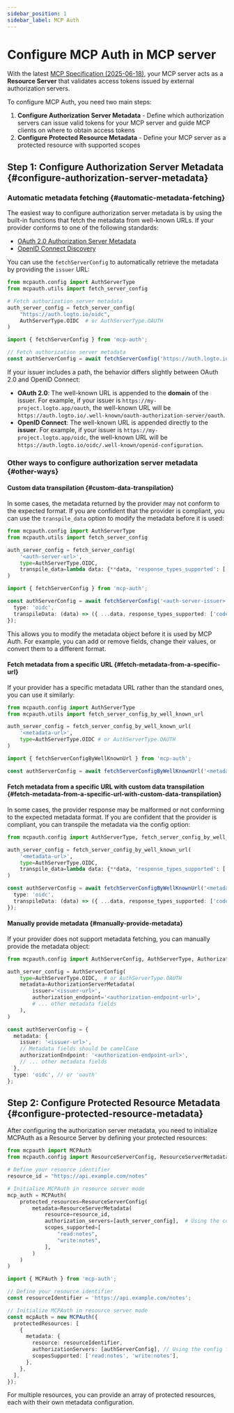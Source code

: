 ```yaml
---
sidebar_position: 1
sidebar_label: MCP Auth
---
```



# Configure MCP Auth in MCP server

With the latest [MCP Specification (2025-06-18)](https://modelcontextprotocol.io/specification/2025-06-18), your MCP server acts as a **Resource Server** that validates access tokens issued by external authorization servers.

To configure MCP Auth, you need two main steps:
1. **Configure Authorization Server Metadata** - Define which authorization servers can issue valid tokens for your MCP server and guide MCP clients on where to obtain access tokens
2. **Configure Protected Resource Metadata** - Define your MCP server as a protected resource with supported scopes

## Step 1: Configure Authorization Server Metadata \{#configure-authorization-server-metadata}

### Automatic metadata fetching \{#automatic-metadata-fetching}

The easiest way to configure authorization server metadata is by using the built-in functions that fetch the metadata from well-known URLs. If your provider conforms to one of the following standards:

- [OAuth 2.0 Authorization Server Metadata](https://datatracker.ietf.org/doc/html/rfc8414)
- [OpenID Connect Discovery](https://openid.net/specs/openid-connect-discovery-1_0.html)

You can use the `fetchServerConfig` to automatically retrieve the metadata by providing the `issuer` URL:

<Tabs groupId="sdk">
<TabItem value="python" label="Python">

```python
from mcpauth.config import AuthServerType
from mcpauth.utils import fetch_server_config

# Fetch authorization server metadata
auth_server_config = fetch_server_config(
    "https://auth.logto.io/oidc",
    AuthServerType.OIDC  # or AuthServerType.OAUTH
)
```

</TabItem>
<TabItem value="node" label="Node.js">

```ts
import { fetchServerConfig } from 'mcp-auth';

// Fetch authorization server metadata
const authServerConfig = await fetchServerConfig('https://auth.logto.io/oidc', { type: 'oidc' }); // or 'oauth'
```

</TabItem>
</Tabs>

If your issuer includes a path, the behavior differs slightly between OAuth 2.0 and OpenID Connect:

- **OAuth 2.0**: The well-known URL is appended to the **domain** of the issuer. For example, if your issuer is `https://my-project.logto.app/oauth`, the well-known URL will be `https://auth.logto.io/.well-known/oauth-authorization-server/oauth`.
- **OpenID Connect**: The well-known URL is appended directly to the **issuer**. For example, if your issuer is `https://my-project.logto.app/oidc`, the well-known URL will be `https://auth.logto.io/oidc/.well-known/openid-configuration`.

### Other ways to configure authorization server metadata \{#other-ways}

#### Custom data transpilation \{#custom-data-transpilation}

In some cases, the metadata returned by the provider may not conform to the expected format. If you are confident that the provider is compliant, you can use the `transpile_data` option to modify the metadata before it is used:

<Tabs groupId="sdk">
<TabItem value="python" label="Python">

```python
from mcpauth.config import AuthServerType
from mcpauth.utils import fetch_server_config

auth_server_config = fetch_server_config(
    '<auth-server-url>',
    type=AuthServerType.OIDC,
    transpile_data=lambda data: {**data, 'response_types_supported': ['code']} # [!code highlight]
)
```

</TabItem>
<TabItem value="node" label="Node.js">

```ts
import { fetchServerConfig } from 'mcp-auth';

const authServerConfig = await fetchServerConfig('<auth-server-issuer>', {
  type: 'oidc',
  transpileData: (data) => ({ ...data, response_types_supported: ['code'] }), // [!code highlight]
});
```

</TabItem>
</Tabs>

This allows you to modify the metadata object before it is used by MCP Auth. For example, you can add or remove fields, change their values, or convert them to a different format.

#### Fetch metadata from a specific URL \{#fetch-metadata-from-a-specific-url}

If your provider has a specific metadata URL rather than the standard ones, you can use it similarly:

<Tabs groupId="sdk">
<TabItem value="python" label="Python">

```python
from mcpauth.config import AuthServerType
from mcpauth.utils import fetch_server_config_by_well_known_url

auth_server_config = fetch_server_config_by_well_known_url(
    '<metadata-url>',
    type=AuthServerType.OIDC # or AuthServerType.OAUTH
)
```

</TabItem>
<TabItem value="node" label="Node.js">

```ts
import { fetchServerConfigByWellKnownUrl } from 'mcp-auth';

const authServerConfig = await fetchServerConfigByWellKnownUrl('<metadata-url>', { type: 'oidc' }); // or 'oauth'
```

</TabItem>
</Tabs>

#### Fetch metadata from a specific URL with custom data transpilation \{#fetch-metadata-from-a-specific-url-with-custom-data-transpilation}

In some cases, the provider response may be malformed or not conforming to the expected metadata format. If you are confident that the provider is compliant, you can transpile the metadata via the config option:

<Tabs groupId="sdk">
<TabItem value="python" label="Python">

```python
from mcpauth.config import AuthServerType, fetch_server_config_by_well_known_url

auth_server_config = fetch_server_config_by_well_known_url(
    '<metadata-url>',
    type=AuthServerType.OIDC,
    transpile_data=lambda data: {**data, 'response_types_supported': ['code']} # [!code highlight]
)
```

</TabItem>
<TabItem value="node" label="Node.js">

```ts
const authServerConfig = await fetchServerConfigByWellKnownUrl('<metadata-url>', {
  type: 'oidc',
  transpileData: (data) => ({ ...data, response_types_supported: ['code'] }), // [!code highlight]
});
```

</TabItem>
</Tabs>

#### Manually provide metadata \{#manually-provide-metadata}

If your provider does not support metadata fetching, you can manually provide the metadata object:

<Tabs groupId="sdk">
<TabItem value="python" label="Python">

```python
from mcpauth.config import AuthServerConfig, AuthServerType, AuthorizationServerMetadata

auth_server_config = AuthServerConfig(
    type=AuthServerType.OIDC,  # or AuthServerType.OAUTH
    metadata=AuthorizationServerMetadata(
        issuer='<issuer-url>',
        authorization_endpoint='<authorization-endpoint-url>',
        # ... other metadata fields
    ),
)
```

</TabItem>
<TabItem value="node" label="Node.js">

```ts
const authServerConfig = {
  metadata: {
    issuer: '<issuer-url>',
    // Metadata fields should be camelCase
    authorizationEndpoint: '<authorization-endpoint-url>',
    // ... other metadata fields
  },
  type: 'oidc', // or 'oauth'
};
```

</TabItem>
</Tabs>

## Step 2: Configure Protected Resource Metadata \{#configure-protected-resource-metadata}

After configuring the authorization server metadata, you need to initialize MCPAuth as a Resource Server by defining your protected resources:

<Tabs groupId="sdk">
<TabItem value="python" label="Python">

```python
from mcpauth import MCPAuth
from mcpauth.config import ResourceServerConfig, ResourceServerMetadata

# Define your resource identifier
resource_id = "https://api.example.com/notes"

# Initialize MCPAuth in resource server mode
mcp_auth = MCPAuth(
    protected_resources=ResourceServerConfig(
        metadata=ResourceServerMetadata(
            resource=resource_id,
            authorization_servers=[auth_server_config],  # Using the config from Step 1
            scopes_supported=[
                "read:notes",
                "write:notes",
            ],
        )
    )
)
```

</TabItem>
<TabItem value="node" label="Node.js">

```ts
import { MCPAuth } from 'mcp-auth';

// Define your resource identifier
const resourceIdentifier = 'https://api.example.com/notes';

// Initialize MCPAuth in resource server mode
const mcpAuth = new MCPAuth({
  protectedResources: [
    {
      metadata: {
        resource: resourceIdentifier,
        authorizationServers: [authServerConfig], // Using the config from Step 1
        scopesSupported: ['read:notes', 'write:notes'],
      },
    },
  ],
});
```

</TabItem>
</Tabs>

For multiple resources, you can provide an array of protected resources, each with their own metadata configuration.
